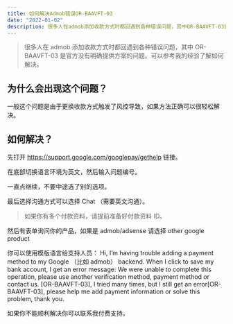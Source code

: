 ```yaml
---
title: 如何解决Admob错误OR-BAAVFT-03
date: "2022-01-02"
description: 很多人在admob添加收款方式时都回遇到各种错误问题，其中OR-BAAVFT-03是官方没有明确提供方案的问题。了解如何解决
---
```


> 很多人在 admob 添加收款方式时都回遇到各种错误问题，其中 OR-BAAVFT-03 是官方没有明确提供方案的问题。可以参考我的经验了解如何解决。


## 为什么会出现这个问题？

一般这个问题是由于更换收款方式触发了风控导致，如果方法正确可以很轻松解决。

## 如何解决？

先打开 https://support.google.com/googlepay/gethelp 链接。

在底部切换语言环境为英文，然后输入问题编号。

一直点继续，不要中途选了别的选项。

最后选择沟通方式可以选择 Chat （需要英文沟通）。

> 如果你有多个付款资料，请提前准备好付款资料 ID。

然后有表单询问你的产品，如果是 admob/adsense 请选择 other google product

你可以使用模版语言给支持人员：
Hi, I’m having trouble adding a payment method to my Google （比如 admob） backend. When I click to save my bank account, I get an error message: We were unable to complete this operation, please use another verification method, payment method or contact us. [OR-BAAVFT-03], I tried many times, but I still get an error[OR-BAAVFT-03], please help me add payment information or solve this problem, thank you.

如果你不能顺利解决你可以联系我付费支持。
